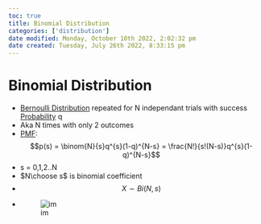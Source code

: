```yaml
---
toc: true
title: Binomial Distribution
categories: ['distribution']
date modified: Monday, October 10th 2022, 2:02:32 pm
date created: Tuesday, July 26th 2022, 8:33:15 pm
---
```


# Binomial Distribution
- [Bernoulli Distribution](Bernoulli%20Distribution.qmd) repeated for N independant trials with success [Probability](Probability.qmd) q
- Aka N times with only 2 outcomes
- [PMF](PMF.qmd): $$p(s) = \binom{N}{s}q^{s}(1-q)^{N-s} = \frac{N!}{s!(N-s)}q^{s}(1-q)^{N-s}$$
- s = 0,1,2..N
- $N\choose s$ is binomial coefficient
- $$X \sim Bi(N,s)$$
- ![im](images/Pasted%20image%2020220319133401.png)



